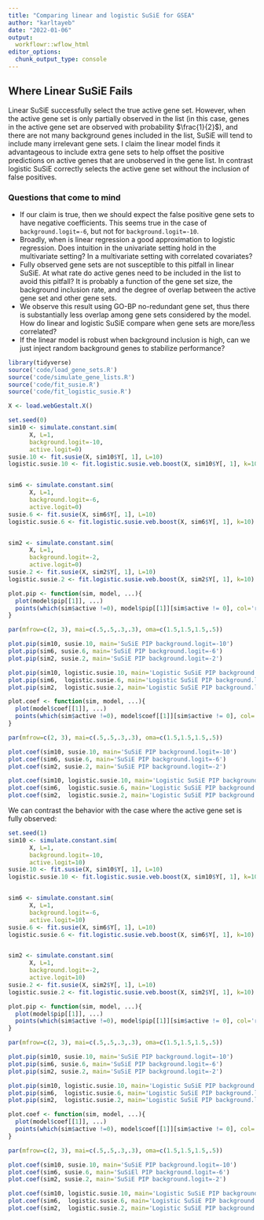 ```yaml
---
title: "Comparing linear and logistic SuSiE for GSEA"
author: "karltayeb"
date: "2022-01-06"
output:
  workflowr::wflow_html
editor_options:
  chunk_output_type: console
---
```


## Where Linear SuSiE Fails

Linear SuSiE successfully select the true active gene set. However, when the active gene set is only partially observed in the list (in this case, genes in the active gene set are observed with probability $\frac{1}{2}$), and there are not many background genes included in the list, SuSiE will tend to include many irrelevant gene sets. I claim the linear model finds it advantageous to include extra gene sets to help offset the positive predictions on active genes that are unobserved in the gene list. In contrast logistic SuSiE correctly selects the active gene set without the inclusion of false positives.

### Questions that come to mind

- If our claim is true, then we should expect the false positive gene sets to have negative coefficients. This seems true in the case of `background.logit=-6`, but not for `background.logit=-10`.
- Broadly, when is linear regression a good approximation to logistic regression. Does intuition in the univariate setting hold in the multivariate setting? In a multivariate setting with correlated covariates?
- Fully observed gene sets are not susceptible to this pitfall in linear SuSiE. At what rate do active genes need to be included in the list to avoid this pitfall? It is probably a function of the gene set size, the background inclusion rate, and the degree of overlap between the active gene set and other gene sets.
- We observe this result using GO-BP no-redundant gene set, thus there is substantially less overlap among gene sets considered by the model. How do linear and logistic SuSiE compare when gene sets are more/less correlated?
- If the linear model is robust when background inclusion is high, can we just inject random background genes to stabilize performance?

```r
library(tidyverse)
source('code/load_gene_sets.R')
source('code/simulate_gene_lists.R')
source('code/fit_susie.R')
source('code/fit_logistic_susie.R')

X <- load.webGestalt.X()

set.seed(0)
sim10 <- simulate.constant.sim(
      X, L=1,
      background.logit=-10,
      active.logit=0)
susie.10 <- fit.susie(X, sim10$Y[, 1], L=10)
logistic.susie.10 <- fit.logistic.susie.veb.boost(X, sim10$Y[, 1], k=10)


sim6 <- simulate.constant.sim(
      X, L=1,
      background.logit=-6,
      active.logit=0)
susie.6 <- fit.susie(X, sim6$Y[, 1], L=10)
logistic.susie.6 <- fit.logistic.susie.veb.boost(X, sim6$Y[, 1], k=10)


sim2 <- simulate.constant.sim(
      X, L=1,
      background.logit=-2,
      active.logit=0)
susie.2 <- fit.susie(X, sim2$Y[, 1], L=10)
logistic.susie.2 <- fit.logistic.susie.veb.boost(X, sim2$Y[, 1], k=10)
```

```r
plot.pip <- function(sim, model, ...){
  plot(model$pip[[1]], ...)
  points(which(sim$active !=0), model$pip[[1]][sim$active != 0], col='red')
}

par(mfrow=c(2, 3), mai=c(.5,.5,.3,.3), oma=c(1.5,1.5,1.5,.5))

plot.pip(sim10, susie.10, main='SuSiE PIP background.logit=-10')
plot.pip(sim6, susie.6, main='SuSiE PIP background.logit=-6')
plot.pip(sim2, susie.2, main='SuSiE PIP background.logit=-2')

plot.pip(sim10, logistic.susie.10, main='Logistic SuSiE PIP background.logit=-10')
plot.pip(sim6,  logistic.susie.6, main='Logistic SuSiE PIP background.logit=-6')
plot.pip(sim2,  logistic.susie.2, main='Logistic SuSiE PIP background.logit=-2')
```


```r
plot.coef <- function(sim, model, ...){
  plot(model$coef[[1]], ...)
  points(which(sim$active !=0), model$coef[[1]][sim$active != 0], col='red')
}

par(mfrow=c(2, 3), mai=c(.5,.5,.3,.3), oma=c(1.5,1.5,1.5,.5))

plot.coef(sim10, susie.10, main='SuSiE PIP background.logit=-10')
plot.coef(sim6, susie.6, main='SuSiE PIP background.logit=-6')
plot.coef(sim2, susie.2, main='SuSiE PIP background.logit=-2')

plot.coef(sim10, logistic.susie.10, main='Logistic SuSiE PIP background.logit=-10')
plot.coef(sim6,  logistic.susie.6, main='Logistic SuSiE PIP background.logit=-6')
plot.coef(sim2,  logistic.susie.2, main='Logistic SuSiE PIP background.logit=-2')
```



We can contrast the behavior with the case where the active gene set is fully observed:


```r
set.seed(1)
sim10 <- simulate.constant.sim(
      X, L=1,
      background.logit=-10,
      active.logit=10)
susie.10 <- fit.susie(X, sim10$Y[, 1], L=10)
logistic.susie.10 <- fit.logistic.susie.veb.boost(X, sim10$Y[, 1], k=10)


sim6 <- simulate.constant.sim(
      X, L=1,
      background.logit=-6,
      active.logit=10)
susie.6 <- fit.susie(X, sim6$Y[, 1], L=10)
logistic.susie.6 <- fit.logistic.susie.veb.boost(X, sim6$Y[, 1], k=10)


sim2 <- simulate.constant.sim(
      X, L=1,
      background.logit=-2,
      active.logit=10)
susie.2 <- fit.susie(X, sim2$Y[, 1], L=10)
logistic.susie.2 <- fit.logistic.susie.veb.boost(X, sim2$Y[, 1], k=10)
```


```r
plot.pip <- function(sim, model, ...){
  plot(model$pip[[1]], ...)
  points(which(sim$active !=0), model$pip[[1]][sim$active != 0], col='red')
}

par(mfrow=c(2, 3), mai=c(.5,.5,.3,.3), oma=c(1.5,1.5,1.5,.5))

plot.pip(sim10, susie.10, main='SuSiE PIP background.logit=-10')
plot.pip(sim6, susie.6, main='SuSiE PIP background.logit=-6')
plot.pip(sim2, susie.2, main='SuSiE PIP background.logit=-2')

plot.pip(sim10, logistic.susie.10, main='Logistic SuSiE PIP background.logit=-10')
plot.pip(sim6,  logistic.susie.6, main='Logistic SuSiE PIP background.logit=-6')
plot.pip(sim2,  logistic.susie.2, main='Logistic SuSiE PIP background.logit=-2')
```


```r
plot.coef <- function(sim, model, ...){
  plot(model$coef[[1]], ...)
  points(which(sim$active !=0), model$coef[[1]][sim$active != 0], col='red')
}

par(mfrow=c(2, 3), mai=c(.5,.5,.3,.3), oma=c(1.5,1.5,1.5,.5))

plot.coef(sim10, susie.10, main='SuSiE PIP background.logit=-10')
plot.coef(sim6, susie.6, main='SuSiEl PIP background.logit=-6')
plot.coef(sim2, susie.2, main='SuSiE PIP background.logit=-2')

plot.coef(sim10, logistic.susie.10, main='Logistic SuSiE PIP background.logit=-10')
plot.coef(sim6,  logistic.susie.6, main='Logistic SuSiE PIP background.logit=-6')
plot.coef(sim2,  logistic.susie.2, main='Logistic SuSiE PIP background.logit=-2')
```
